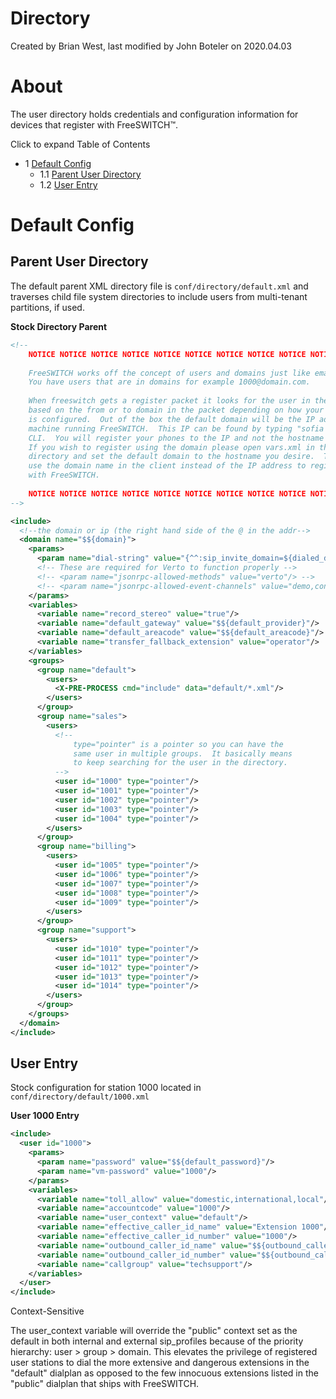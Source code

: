 
# Directory 

 Created by  Brian West, last modified by  John Boteler on 2020.04.03

  
# About

The user directory holds credentials and configuration information for devices that register with FreeSWITCH™.

  
Click to expand Table of Contents

* 1 [Default Config](#default-config)  
   * 1.1 [Parent User Directory](#parent-user-directory)  
   * 1.2 [User Entry](#user-entry)

  
# Default Config

## Parent User Directory

The default parent XML directory file is `conf/directory/default.xml` and traverses child file system directories to include users from multi-tenant partitions, if used.

**Stock Directory Parent**

```xml
<!--
    NOTICE NOTICE NOTICE NOTICE NOTICE NOTICE NOTICE NOTICE NOTICE NOTICE 
    
    FreeSWITCH works off the concept of users and domains just like email.
    You have users that are in domains for example 1000@domain.com.
    
    When freeswitch gets a register packet it looks for the user in the directory
    based on the from or to domain in the packet depending on how your sofia profile
    is configured.  Out of the box the default domain will be the IP address of the
    machine running FreeSWITCH.  This IP can be found by typing "sofia status" at the
    CLI.  You will register your phones to the IP and not the hostname by default.
    If you wish to register using the domain please open vars.xml in the root conf
    directory and set the default domain to the hostname you desire.  Then you would
    use the domain name in the client instead of the IP address to register 
    with FreeSWITCH.
    
    NOTICE NOTICE NOTICE NOTICE NOTICE NOTICE NOTICE NOTICE NOTICE NOTICE 
-->

<include>
  <!--the domain or ip (the right hand side of the @ in the addr-->
  <domain name="$${domain}">
    <params>
      <param name="dial-string" value="{^^:sip_invite_domain=${dialed_domain}:presence_id=${dialed_user}@${dialed_domain}}${sofia_contact(*/${dialed_user}@${dialed_domain})}"/>
      <!-- These are required for Verto to function properly -->
      <!-- <param name="jsonrpc-allowed-methods" value="verto"/> -->
      <!-- <param name="jsonrpc-allowed-event-channels" value="demo,conference,presence"/> -->
    </params>
    <variables>
      <variable name="record_stereo" value="true"/>
      <variable name="default_gateway" value="$${default_provider}"/>
      <variable name="default_areacode" value="$${default_areacode}"/>
      <variable name="transfer_fallback_extension" value="operator"/>
    </variables>
    <groups>
      <group name="default">
        <users>
          <X-PRE-PROCESS cmd="include" data="default/*.xml"/>
        </users>
      </group>
      <group name="sales">
        <users>
          <!--
              type="pointer" is a pointer so you can have the 
              same user in multiple groups.  It basically means
              to keep searching for the user in the directory.
          -->
          <user id="1000" type="pointer"/>
          <user id="1001" type="pointer"/>
          <user id="1002" type="pointer"/>
          <user id="1003" type="pointer"/>
          <user id="1004" type="pointer"/>
        </users>
      </group>
      <group name="billing">
        <users>
          <user id="1005" type="pointer"/>
          <user id="1006" type="pointer"/>
          <user id="1007" type="pointer"/>
          <user id="1008" type="pointer"/>
          <user id="1009" type="pointer"/>
        </users>
      </group>
      <group name="support">
        <users>
          <user id="1010" type="pointer"/>
          <user id="1011" type="pointer"/>
          <user id="1012" type="pointer"/>
          <user id="1013" type="pointer"/>
          <user id="1014" type="pointer"/>
        </users>
      </group>
    </groups>
  </domain>
</include>
```

## User Entry

Stock configuration for station 1000 located in `conf/directory/default/1000.xml`

**User 1000 Entry**

```xml
<include>
  <user id="1000">
    <params>
      <param name="password" value="$${default_password}"/>
      <param name="vm-password" value="1000"/>
    </params>
    <variables>
      <variable name="toll_allow" value="domestic,international,local"/>
      <variable name="accountcode" value="1000"/>
      <variable name="user_context" value="default"/>
      <variable name="effective_caller_id_name" value="Extension 1000"/>
      <variable name="effective_caller_id_number" value="1000"/>
      <variable name="outbound_caller_id_name" value="$${outbound_caller_name}"/>
      <variable name="outbound_caller_id_number" value="$${outbound_caller_id}"/>
      <variable name="callgroup" value="techsupport"/>
    </variables>
  </user>
</include>
```

Context-Sensitive

The user\_context variable will override the "public" context set as the default in both internal and external sip\_profiles because of the priority hierarchy: user > group > domain. This elevates the privilege of registered user stations to dial the more extensive and dangerous extensions in the "default" dialplan as opposed to the few innocuous extensions listed in the "public" dialplan that ships with FreeSWITCH.


